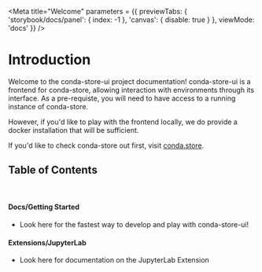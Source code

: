 
<Meta
  title="Welcome"
  parameters = {{ 
     previewTabs: { 
      'storybook/docs/panel': { index: -1 },
      'canvas': { disable: true } 
     },
    viewMode: 'docs' 
  }}
/>

# Introduction

Welcome to the conda-store-ui project documentation! conda-store-ui is a frontend for conda-store, allowing interaction with environments through its interface. As a pre-requiste, you will need to have access to a running instance of conda-store.

However, if you'd like to play with the frontend locally, we do provide a docker installation that will be sufficient.

If you'd like to check conda-store out first, visit [conda.store](https://conda.store/en/latest).

## Table of Contents

<br />

#### Docs/Getting Started

- Look here for the fastest way to develop and play with conda-store-ui!

#### Extensions/JupyterLab

- Look here for documentation on the JupyterLab Extension

